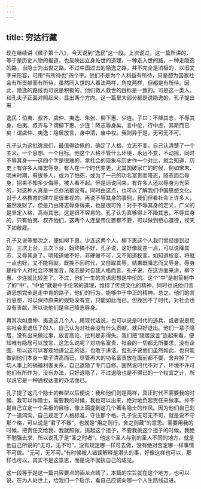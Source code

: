 ```yaml
---
---
---
```

title: 穷达行藏
---




现在继续讲《微子第十八》，今天说到“逸民”这一段。上次说过，这一篇所讲的，等于是历史人物的报道，也反映出立身处世的道理，一种走入世的路，一种走隐逸的路，当隐士为出世之路。不过中国过去的隐逸之路，并不完全是消极的，以旧文字来形容，可用“有所待也”四个字。他们不是为个人利益有所待，只是想为国家社会有所贡献而有所待，虽然同入世的人看法两样，角度两样，但都是有所待。因此，隐逸的路线也可说是积极的，他们救人救世的目标是一致的。可是这一类人，和孔夫子正面对照起来，显出两个方向。这一篇里大部分都是说隐逸的，孔子提出来：

逸民：伯夷、叔齐、虞仲、夷逸、朱张、柳下惠、少连。子曰：不降其志，不辱其身，伯夷、叔齐与？谓柳下惠、少连：降志辱身矣，言中伦，行中虑，其斯而已矣！谓虞仲、夷逸：隐居放言，身中清，废中权。我则异于是，无可无不可。

孔子认为这批逸民们，最值得钦佩的，确定了人格，立志不变，自己认清楚了一个主义、一个思想、一个目标。他这个人格不管什么环境，永远不变，不动摇，同时不辱其身——这四个字是很难的，拿社会的现象与历史作一个对比，就会知道，历史上有许多人降志辱身。有人在一个时代变更，尤其国破家亡的时候，例如宋末、明末时期，有很多人，或为了怕死，或为了一己的功名富贵而降志，降志而后辱身，招来不知多少侮辱，被人看不起。但是话说回来，有许多人还以辱身为光荣的，对这种人真是一点办法都没有。同时由这点，也可以了解我们中国思想文化，对于人格教育的建立是很重视的，再说不辱其身的事例，我们但看社会上许多人，虽然发财了，但是乃由降志辱身得来，也是很可怜！对于不辱其身的定义，广义的是坚定人格，高尚其志，这是很不容易的。孔子认为真够得上不降其志，不辱其身的，只有伯夷、叔齐他们，这两个人连皇帝位置都不要，可以做到栖心道德，视天下如敝屣。

孔子又说等而次之，便如柳下惠、少连这两个人。柳下惠这个人我们曾经提到过的，三次上台，三次下台，始终搞不好，孔子说，这好像就差一点，可以说降其志，又辱其身了。明知道做不好，非硬做不可，又不知道权变，如知道权变，将就一点也好，又不能将就，既挽不回时代，又自取其辱，结果既降志而又辱身。辱身是指个人对社会环境而言，降志是对自我人格而言。孔子说，在这方面来讲，柳下惠、少连就比较差了。不过，他们一生的言语思想是中伦的。这个“中”是射箭射中了的“中”。“中伦”就是中于伦常的道理，维持了传统文化的精神，同时也说他们言语思想完全是走中肯的路子，他们的行为，能够中于中正的精神。总之，他们的言行思想，可以保持原来的规矩没有变，只能如此而已。但挽回不了时代，对社会也没有贡献，所以说他们是自己降志辱身。

再其次如虞仲、夷逸这几个人，用现代话说，也可以说是时代的逃兵，或者说是现实社会里退伍了的人，自己认为对社会没有什么贡献，就只好退出。他们一辈子隐居，没有出来做过事，放言高论、批判是非得失。我们把“隐居放言”连起来看，便知唯有隐居可以放言，这怎么说呢？对功名富贵、社会的一切都无所要求，没有企图，所以这可以客观地讲公正的话，也敢于讲话。但孔子说他们虽然如此，也只能做到他们本身一辈子清高而已，尽管再大的功名富贵放在面前都不要，舍弃掉了一切人事上的祸福利害关系，自己退隐了专门自修。固然说时代不对了，环境不许可他们有所作为，没有办法，只好退隐了，不过退隐也是不得已的一个权宜之计，所以说它是一种通权达变的办法而已。

孔子提了这几个隐士的典型以后便说：我和他们则是两样，真正时代不需要我的时候，我可以作隐士，需要我的时候，我也可以出来，绝对地负起责任来做事。并不是自己立定一个呆板的目标，像上面提到这几个著名隐士的作风。因为他们自己划了一道鸿沟，自己规定了人格标准，守住那个格。孔子说无可无不可，就是说不守那个格，可以说是“君子不器”，也就是“用之则行，舍之则藏”的意思。需要用我的时候，把责任交给我，我就照做，挑起这个担子，不要我挑这个担子的时候，我绝不勉强去求，所以说孔子是“圣之时者”。他这个圣人与别的圣人不同的地方，就是他自己所说的“无可，无不可”，没有规定哪一样可去做，没有绝对否定哪一样事情不可做。“无可，无不可。”有时候被人错误解释是滑头的事，好像这样也可以，那样也可以，其实不是这意思，而是说不固执自己的成见。

这一段等于是这一篇内容要点的画龙点睛了，本篇的宗旨就在这个地方，也可以说，在为人处世上，给我们一个启示，看自己应该向哪一个人生路线迈进。